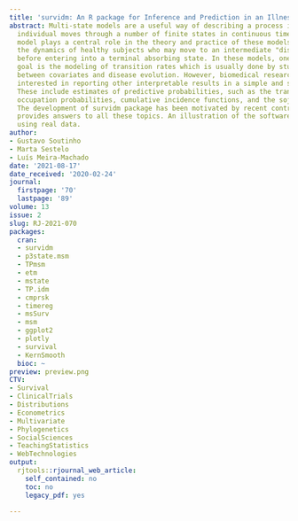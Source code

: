 ```yaml
---
title: 'survidm: An R package for Inference and Prediction in an Illness-Death Model'
abstract: Multi-state models are a useful way of describing a process in which an
  individual moves through a number of finite states in continuous time. The illness-death
  model plays a central role in the theory and practice of these models, describing
  the dynamics of healthy subjects who may move to an intermediate "diseased" state
  before entering into a terminal absorbing state. In these models, one important
  goal is the modeling of transition rates which is usually done by studying the relationship
  between covariates and disease evolution. However, biomedical researchers are also
  interested in reporting other interpretable results in a simple and summarized manner.
  These include estimates of predictive probabilities, such as the transition probabilities,
  occupation probabilities, cumulative incidence functions, and the sojourn time distributions.
  The development of survidm package has been motivated by recent contribution that
  provides answers to all these topics. An illustration of the software usage is included
  using real data.
author:
- Gustavo Soutinho
- Marta Sestelo
- Luís Meira-Machado
date: '2021-08-17'
date_received: '2020-02-24'
journal:
  firstpage: '70'
  lastpage: '89'
volume: 13
issue: 2
slug: RJ-2021-070
packages:
  cran:
  - survidm
  - p3state.msm
  - TPmsm
  - etm
  - mstate
  - TP.idm
  - cmprsk
  - timereg
  - msSurv
  - msm
  - ggplot2
  - plotly
  - survival
  - KernSmooth
  bioc: ~
preview: preview.png
CTV:
- Survival
- ClinicalTrials
- Distributions
- Econometrics
- Multivariate
- Phylogenetics
- SocialSciences
- TeachingStatistics
- WebTechnologies
output:
  rjtools::rjournal_web_article:
    self_contained: no
    toc: no
    legacy_pdf: yes

---
```

